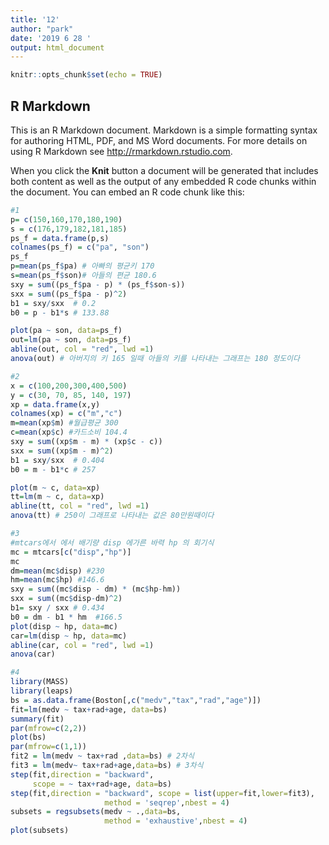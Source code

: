 ```yaml
---
title: '12'
author: "park"
date: '2019 6 28 '
output: html_document
---
```


```r
knitr::opts_chunk$set(echo = TRUE)
```

## R Markdown

This is an R Markdown document. Markdown is a simple formatting syntax for authoring HTML, PDF, and MS Word documents. For more details on using R Markdown see <http://rmarkdown.rstudio.com>.

When you click the **Knit** button a document will be generated that includes both content as well as the output of any embedded R code chunks within the document. You can embed an R code chunk like this:

```r
#1
p= c(150,160,170,180,190)
s = c(176,179,182,181,185)
ps_f = data.frame(p,s)
colnames(ps_f) = c("pa", "son")
ps_f
p=mean(ps_f$pa) # 아빠의 평균키 170
s=mean(ps_f$son)# 아들의 편균 180.6
sxy = sum((ps_f$pa - p) * (ps_f$son-s))
sxx = sum((ps_f$pa - p)^2)
b1 = sxy/sxx  # 0.2
b0 = p - b1*s # 133.88

plot(pa ~ son, data=ps_f)
out=lm(pa ~ son, data=ps_f)
abline(out, col = "red", lwd =1)
anova(out) # 아버지의 키 165 일때 아들의 키를 나타내는 그래프는 180 정도이다
```


```r

#2
x = c(100,200,300,400,500)
y = c(30, 70, 85, 140, 197)
xp = data.frame(x,y)
colnames(xp) = c("m","c")
m=mean(xp$m) #월급평균 300
c=mean(xp$c) #카드소비 104.4
sxy = sum((xp$m - m) * (xp$c - c))
sxx = sum((xp$m - m)^2)
b1 = sxy/sxx  # 0.404
b0 = m - b1*c # 257

plot(m ~ c, data=xp)
tt=lm(m ~ c, data=xp)
abline(tt, col = "red", lwd =1)
anova(tt) # 250이 그래프로 나타내는 값은 80만원때이다

```



```r
#3
#mtcars에서 에서 배기량 disp 에가른 바력 hp 의 회기식
mc = mtcars[c("disp","hp")]
mc
dm=mean(mc$disp) #230
hm=mean(mc$hp) #146.6
sxy = sum((mc$disp - dm) * (mc$hp-hm))
sxx = sum((mc$disp-dm)^2)
b1= sxy / sxx # 0.434
b0 = dm - b1 * hm  #166.5
plot(disp ~ hp, data=mc)
car=lm(disp ~ hp, data=mc)
abline(car, col = "red", lwd =1)
anova(car)

```



```r
#4
library(MASS)
library(leaps)
bs = as.data.frame(Boston[,c("medv","tax","rad","age")])
fit=lm(medv ~ tax+rad+age, data=bs)
summary(fit)
par(mfrow=c(2,2))
plot(bs)
par(mfrow=c(1,1))
fit2 = lm(medv ~ tax+rad ,data=bs) # 2차식
fit3 = lm(medv~ tax+rad+age,data=bs) # 3차식
step(fit,direction = "backward",
     scope = ~ tax+rad+age, data=bs)
step(fit,direction = "backward", scope = list(upper=fit,lower=fit3),
                     method = 'seqrep',nbest = 4)
subsets = regsubsets(medv ~ .,data=bs,
                     method = 'exhaustive',nbest = 4)
plot(subsets)

```



